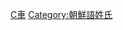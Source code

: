 {{Catnav|頁面分類|...|系譜學|姓氏|中文姓氏}}
{{catmore}}
{{CategoryTOC}}

[[Category:漢姓|C車]]
[[Category:朝鮮語姓氏|Category:朝鮮語姓氏]]